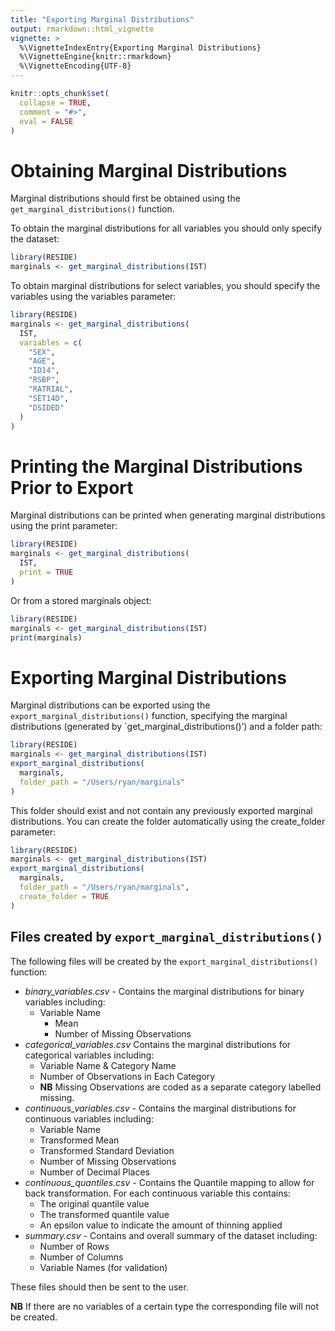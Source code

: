 ```yaml
---
title: "Exporting Marginal Distributions"
output: rmarkdown::html_vignette
vignette: >
  %\VignetteIndexEntry{Exporting Marginal Distributions}
  %\VignetteEngine{knitr::rmarkdown}
  %\VignetteEncoding{UTF-8}
---
```


```r
knitr::opts_chunk$set(
  collapse = TRUE,
  comment = "#>",
  eval = FALSE
)
```

# Obtaining Marginal Distributions
Marginal distributions should first be obtained using the `get_marginal_distributions()` function.

To obtain the marginal distributions for all variables you should only specify the dataset:
```r
library(RESIDE)
marginals <- get_marginal_distributions(IST)
```

To obtain marginal distributions for select variables, you should specify the variables using the variables parameter:
```r
library(RESIDE)
marginals <- get_marginal_distributions(
  IST,
  variables = c(
    "SEX",
    "AGE",
    "ID14",
    "RSBP",
    "RATRIAL",
    "SET14D",
    "DSIDED"
  )
)
```

# Printing the Marginal Distributions Prior to Export
Marginal distributions can be printed when generating marginal distributions using the print parameter:
```r
library(RESIDE)
marginals <- get_marginal_distributions(
  IST,
  print = TRUE
)
```

Or from a stored marginals object:
```r
library(RESIDE)
marginals <- get_marginal_distributions(IST)
print(marginals)
```

# Exporting Marginal Distributions
Marginal distributions can be exported using the `export_marginal_distributions()` function, specifying the marginal distributions (generated by `get_marginal_distributions()') and a folder path:
```r
library(RESIDE)
marginals <- get_marginal_distributions(IST)
export_marginal_distributions(
  marginals,
  folder_path = "/Users/ryan/marginals"
)
```

This folder should exist and not contain any previously exported marginal distributions.
You can create the folder automatically using the create_folder parameter:
```r
library(RESIDE)
marginals <- get_marginal_distributions(IST)
export_marginal_distributions(
  marginals,
  folder_path = "/Users/ryan/marginals",
  create_folder = TRUE
)
```

## Files created by `export_marginal_distributions()`
The following files will be created by the `export_marginal_distributions()` function:

- *binary_variables.csv* - Contains the marginal distributions for binary variables including:
  - Variable Name
    - Mean
    - Number of Missing Observations
- *categorical_variables.csv* Contains the marginal distributions for categorical variables including:
  - Variable Name & Category Name
  - Number of Observations in Each Category
  - **NB** Missing Observations are coded as a separate category labelled missing.
- *continuous_variables.csv* - Contains the marginal distributions for continuous variables including:
  - Variable Name
  - Transformed Mean
  - Transformed Standard Deviation
  - Number of Missing Observations
  - Number of Decimal Places
- *continuous_quantiles.csv* - Contains the Quantile mapping to allow for back transformation. For each continuous variable this contains: 
  - The original quantile value
  - The transformed quantile value
  - An epsilon value to indicate the amount of thinning applied
- *summary.csv* - Contains and overall summary of the dataset including:
  - Number of Rows
  - Number of Columns
  - Variable Names (for validation)

These files should then be sent to the user.

**NB** If there are no variables of a certain type the corresponding file will not be created.
